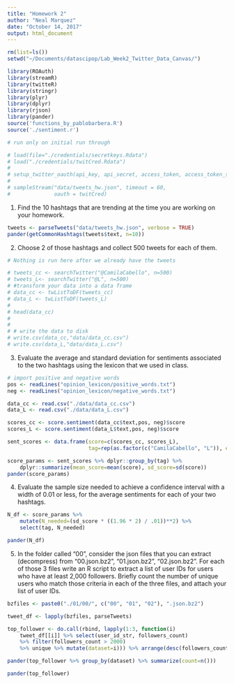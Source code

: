 ```yaml
---
title: "Homework 2"
author: "Neal Marquez"
date: "October 14, 2017"
output: html_document
---
```



```r
rm(list=ls())
setwd("~/Documents/datascipop/Lab_Week2_Twitter_Data_Canvas/")

library(ROAuth)
library(streamR)
library(twitteR)
library(stringr)
library(plyr)
library(dplyr)
library(rjson)
library(pander)
source('functions_by_pablobarbera.R')
source('./sentiment.r')

# run only on initial run through

# load(file="./credentials/secretkeys.Rdata")
# load("./credentials/twitCred.Rdata")
# 
# setup_twitter_oauth(api_key, api_secret, access_token, access_token_secret)
# 
# sampleStream("data/tweets_hw.json", timeout = 60, 
#              oauth = twitCred)

```

1) Find the 10 hashtags that are trending at the time you are working on your homework.

```R
tweets <- parseTweets("data/tweets_hw.json", verbose = TRUE)
pander(getCommonHashtags(tweets$text, n=10))
```

2) Choose 2 of those hashtags and collect 500 tweets for each of them.

```R
# Nothing is run here after we already have the tweets

# tweets_cc <- searchTwitter("@CamilaCabello", n=500)
# tweets_L<- searchTwitter("@L", n=500)
# #transform your data into a data frame 
# data_cc <- twListToDF(tweets_cc)
# data_L <- twListToDF(tweets_L)
# 
# head(data_cc)
# 
# 
# # write the data to disk 
# write.csv(data_cc,"data/data_cc.csv")
# write.csv(data_L,"data/data_L.csv")
```

3) Evaluate the average and standard deviation for sentiments associated to the two hashtags using the lexicon that we used in class.

```R
# import positive and negative words
pos <- readLines("opinion_lexicon/positive_words.txt")
neg <- readLines("opinion_lexicon/negative_words.txt")

data_cc <- read.csv("./data/data_cc.csv")
data_L <- read.csv("./data/data_L.csv")

scores_cc <- score.sentiment(data_cc$text,pos, neg)$score
scores_L <- score.sentiment(data_L$text,pos, neg)$score

sent_scores <- data.frame(score=c(scores_cc, scores_L),
                          tag=rep(as.factor(c("CamilaCabello", "L")), each=500))

score_params <- sent_scores %>% dplyr::group_by(tag) %>%
    dplyr::summarize(mean_score=mean(score), sd_score=sd(score))
pander(score_params)
```

4) Evaluate the sample size needed to achieve a confidence interval with a width of 0.01 or less, for the average sentiments for each of your two hashtags.

```R
N_df <- score_params %>% 
    mutate(N_needed=(sd_score * ((1.96 * 2) / .01))**2) %>%
    select(tag, N_needed)

pander(N_df)
```

5) In the folder called "00", consider the json files that you can extract (decompress) from "00.json.bz2", "01.json.bz2", "02.json.bz2". For each of those 3 files write an R script to extract a list of user IDs for users who have at least 2,000 followers. Briefly count the number of unique users who match those criteria in each of the three files, and attach your list of user IDs.

```R
bzfiles <- paste0("./01/00/", c("00", "01", "02"), ".json.bz2")

tweet_df <- lapply(bzfiles, parseTweets)

top_follower <- do.call(rbind, lapply(1:3, function(i)
    tweet_df[[i]] %>% select(user_id_str, followers_count) 
    %>% filter(followers_count > 2000)
    %>% unique %>% mutate(dataset=i))) %>% arrange(desc(followers_count))

pander(top_follower %>% group_by(dataset) %>% summarize(count=n()))
```

```R
pander(top_follower)
```